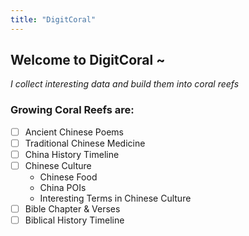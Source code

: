 ```yaml
---
title: "DigitCoral"
---
```


## **Welcome to DigitCoral ~**

*I collect interesting data and build them into coral reefs*

### **Growing Coral Reefs are:**

- [ ] Ancient Chinese Poems
- [ ] Traditional Chinese Medicine
- [ ] China History Timeline
- [ ] Chinese Culture
  - Chinese Food
  - China POIs
  - Interesting Terms in Chinese Culture
- [ ] Bible Chapter & Verses
- [ ] Biblical History Timeline